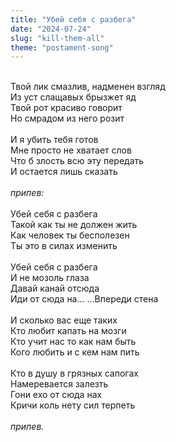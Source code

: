 ```yaml
---
title: "Убей себя с разбега"
date: "2024-07-24"
slug: "kill-them-all"
theme: "postament-song"
---
```



\
Твой лик смазлив, надменен взгляд\
Из уст слащавых брызжет яд\
Твой рот красиво говорит\
Но смрадом из него розит\
\
И я убить тебя готов\
Мне просто не хватает слов\
Что б злость всю эту передать\
И остается лишь сказать\
\
*припев:*\
\
Убей себя с разбега\
Такой как ты не должен жить\
Как человек ты бесполезен\
Ты это в силах изменить\
\
Убей себя с разбега\
И не мозоль глаза\
Давай канай отсюда\
Иди от сюда на... ...Впереди стена\
\
И сколько вас еще таких\
Кто любит капать на мозги\
Кто учит нас то как нам быть\
Кого любить и с кем нам пить\
\
Кто в душу в грязных сапогах\
Намеревается залезть\
Гони ехо от сюда нах\
Кричи коль нету сил терпеть\
\
*припев.*
